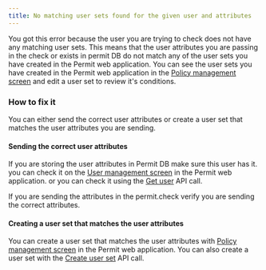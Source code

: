 ```yaml
---
title: No matching user sets found for the given user and attributes
---
```


You got this error because the user you are trying to check does not have any matching user sets. 
This means that the user attributes you are passing in the check or exists in permit DB do not match any of the user sets you have created in the Permit web application.
You can see the user sets you have created in the Permit web application in the [Policy management screen](https://app.permit.io/policy-editor) and edit a user set to review it's conditions.


### How to fix it
You can either send the correct user attributes or create a user set that matches the user attributes you are sending.
#### Sending the correct user attributes
If you are storing the user attributes in Permit DB make sure this user has it.
you can check it on the [User management screen](https://app.permit.io/user-management) in the Permit web application.
or you can check it using the [Get user](https://api.permit.io/v2/redoc#tag/Users/operation/get_user) API call.

If you are sending the attributes in the permit.check verify you are sending the correct attributes.

#### Creating a user set that matches the user attributes
You can create a user set that matches the user attributes with [Policy management screen](https://app.permit.io/policy-editor) in the Permit web application.
You can also create a user set with the [Create user set](https://api.permit.io/v2/redoc#tag/Condition-Sets) API call.